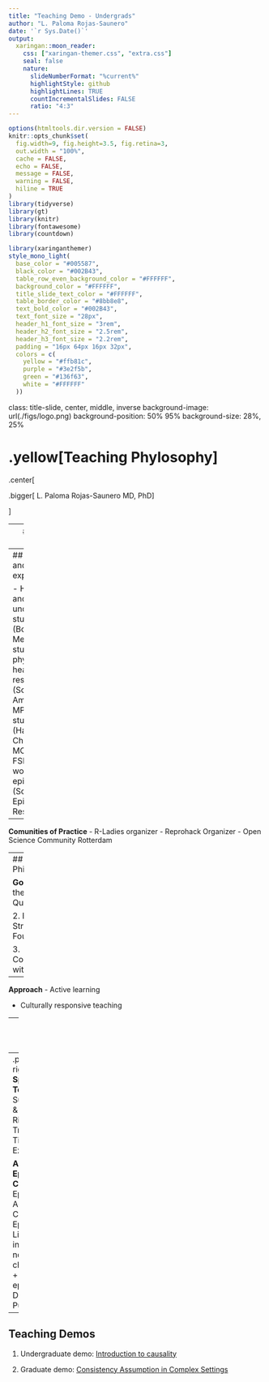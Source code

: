 ```yaml
---
title: "Teaching Demo - Undergrads"
author: "L. Paloma Rojas-Saunero"
date: '`r Sys.Date()`'
output:
  xaringan::moon_reader:
    css: ["xaringan-themer.css", "extra.css"]
    seal: false
    nature:
      slideNumberFormat: "%current%"
      highlightStyle: github
      highlightLines: TRUE
      countIncrementalSlides: FALSE
      ratio: "4:3"
---
```

```r
options(htmltools.dir.version = FALSE)
knitr::opts_chunk$set(
  fig.width=9, fig.height=3.5, fig.retina=3,
  out.width = "100%",
  cache = FALSE,
  echo = FALSE,
  message = FALSE, 
  warning = FALSE,
  hiline = TRUE
)
library(tidyverse)
library(gt)
library(knitr)
library(fontawesome)
library(countdown)

```

```r
library(xaringanthemer)
style_mono_light(
  base_color = "#005587",
  black_color = "#002B43",
  table_row_even_background_color = "#FFFFFF",
  background_color = "#FFFFFF",
  title_slide_text_color = "#FFFFFF",
  table_border_color = "#8bb8e8",
  text_bold_color = "#002B43",
  text_font_size = "28px",
  header_h1_font_size = "3rem",
  header_h2_font_size = "2.5rem",
  header_h3_font_size = "2.2rem",
  padding = "16px 64px 16px 32px",
  colors = c(
    yellow = "#ffb81c",
    purple = "#3e2f5b",
    green = "#136f63",
    white = "#FFFFFF"
  ))

```

class: title-slide, center, middle, inverse
background-image: url(./figs/logo.png)
background-position: 50% 95%
background-size: 28%, 25%

# .yellow[Teaching Phylosophy]


.center[

.bigger[
L. Paloma Rojas-Saunero MD, PhD]

]

---
## Formal training

- Graduate Certification Program in Teaching Health Sciences in Higher Education
  + Universidad Mayor de San Andres, La Paz, Bolivia
  + 920 hours of academic load

- Certified Instructor by RStudio

---
## Mentoring and teaching experience

- High school and undergraduate students (Bolivia)
- Medical students, physicians, and health policy researchers (South America)
- MPH and PhD students (Harvard T.H. Chan, Erasmus MC, UCLA FSPH)
- Led workshops for epidemiologists (Society for Epidemiologic Research)

--

**Comunities of Practice**
- R-Ladies organizer
- Reprohack Organizer
- Open Science Community Rotterdam

---
## Teaching Philosophy

**Goals**
1. Ask the Right Questions

2. Build Strong Foundations

3. Communicate with Impact

--

**Approach**
- Active learning

- Culturally responsive teaching

---
## Courses I would love to teach

.pull-left[.smaller[
**Core Epidemiology & Methods**
  + EPI 120
  + EPI 200 series
  + EPI 204
  + EPI 401

**Quantitative & Computational Tools**
  + Biostatistics for Public Health
  + R Programming & Data Visualization
  + Reproducibility and Open Science

]]

--
.pull-right[.smaller[
**Specialized Topics**
  + Causal Survival Analysis & Competing Risks
  + Target Trial Emulation for Time-varying Exposures

**Applied Epidemiology Courses**
  + Epidemiology of Aging
  + Cardiovascular Epidemiology
  + Lifestyle intervention for noncommunicable chronic diseases
  + Social epidemiology
  + Decolonizing Public Health
]]

---
## Teaching Demos

1. Undergraduate demo: [Introduction to causality](https://palolili23.github.io/presentations/2025_teaching_demo_undergrad/#1)

2. Graduate demo: [Consistency Assumption in Complex Settings](https://palolili23.github.io/presentations/2025_teaching_demo_grad/#1)